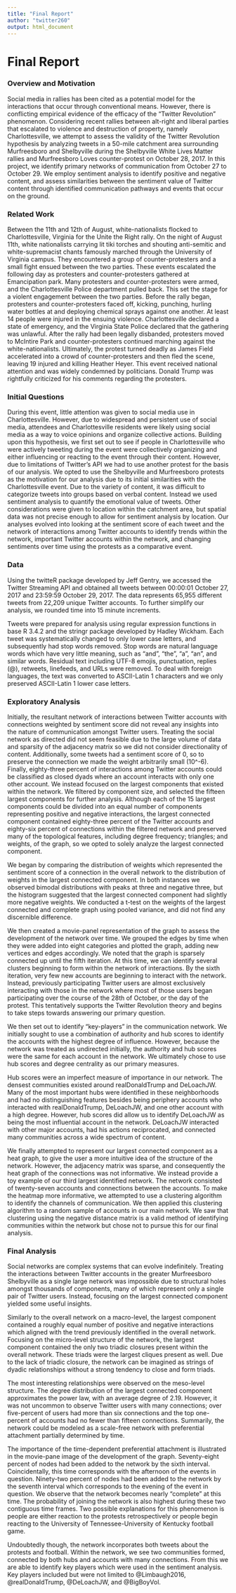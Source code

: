 ```yaml
---
title: "Final Report"
author: "twitter260"
output: html_document
---
```

# Final Report

### Overview and Motivation
Social media in rallies has been cited as a potential model for the interactions that occur through conventional means. However, there is conflicting empirical evidence of the efficacy of the “Twitter Revolution” phenomenon. Considering recent rallies between alt-right and liberal parties that escalated to violence and destruction of property, namely Charlottesville, we attempt to assess the validity of the Twitter Revolution hypothesis by analyzing tweets in a 50-mile catchment area surrounding Murfreesboro and Shelbyville during the Shelbyville White Lives Matter rallies and Murfreesboro Loves counter-protest on October 28, 2017. In this project, we identify primary networks of communication from October 27 to October 29. We employ sentiment analysis to identify positive and negative content, and assess similarities between the sentiment value of Twitter content through identified communication pathways and events that occur on the ground.

### Related Work
Between the 11th and 12th of August, white-nationalists flocked to Charlottesville, Virginia for the Unite the Right rally. On the night of August 11th, white nationalists carrying lit tiki torches and shouting anti-semitic and white-supremacist chants famously marched through the University of Virginia campus. They encountered a group of counter-protesters and a small fight ensued between the two parties. These events escalated the following day as protesters and counter-protesters gathered at Emancipation park. Many protesters and counter-protesters were armed, and the Charlottesville Police department pulled back. This set the stage for a violent engagement between the two parties. Before the rally began, protesters and counter-protesters faced off, kicking, punching, hurling water bottles at and deploying chemical sprays against one another. At least 14 people were injured in the ensuing violence. Charlottesville declared a state of emergency, and the Virginia State Police declared that the gathering was unlawful. After the rally had been legally disbanded, protesters moved to McIntire Park and counter-protesters continued marching against the white-nationalists. Ultimately, the protest turned deadly as James Field accelerated into a crowd of counter-protesters and then fled the scene, leaving 19 injured and killing Heather Heyer. This event received national attention and was widely condemned by politicians. Donald Trump was rightfully criticized for his comments regarding the protesters. 


### Initial Questions
During this event, little attention was given to social media use in Charlottesville. However, due to widespread and persistent use of social media, attendees and Charlottesville residents were likely using social media as a way to voice opinions and organize collective actions. Building upon this hypothesis, we first set out to see if people in Charlottesville who were actively tweeting during the event were collectively organizing and either influencing or reacting to the event through their content. However, due to limitations of Twitter’s API we had to use another protest for the basis of our analysis. We opted to use the Shelbyville and Murfreesboro protests as the motivation for our analysis due to its initial similarities with the Charlottesville event. Due to the variety of content, it was difficult to categorize tweets into groups based on verbal content. Instead we used sentiment analysis to quantify the emotional value of tweets. Other considerations were given to location within the catchment area, but spatial data was not precise enough to allow for sentiment analysis by location. Our analyses evolved into looking at the sentiment score of each tweet and the network of interactions among Twitter accounts to identify trends within the network, important Twitter accounts within the network, and changing sentiments over time using the protests as a comparative event.

### Data
Using the twitteR package developed by Jeff Gentry, we accessed the Twitter Streaming API and obtained all tweets between 00:00:01 October 27, 2017 and 23:59:59 October 29, 2017. The data represents 65,955 different tweets from 22,209 unique Twitter accounts. To further simplify our analysis, we rounded time into 15 minute increments.     

Tweets were prepared for analysis using regular expression functions in base R 3.4.2 and the stringr package developed by Hadley Wickham. Each tweet was systematically changed to only lower case letters, and subsequently had stop words removed. Stop words are natural language words which have very little meaning, such as "and", "the", "a", "an", and similar words. Residual text including UTF-8 emojis, punctuation, replies (@), retweets, linefeeds, and URLs were removed. To deal with foreign languages, the text was converted to ASCII-Latin 1 characters and we only preserved ASCII-Latin 1 lower case letters. 

### Exploratory Analysis
Initially, the resultant network of interactions between Twitter accounts with connections weighted by sentiment score did not reveal any insights into the nature of communication amongst Twitter users. Treating the social network as directed did not seem feasible due to the large volume of data and sparsity of the adjacency matrix so we did not consider directionality of content. Additionally, some tweets had a sentiment score of 0, so to preserve the connection we made the weight arbitrarily small (10^-6). Finally, eighty-three percent of interactions among Twitter accounts could be classified as closed dyads where an account interacts with only one other account. We instead focused on the largest components that existed within the network. We filtered by component size, and selected the fifteen largest components for further analysis.  Although each of the 15 largest components could be divided into an equal number of components representing positive and negative interactions, the largest connected component contained eighty-three percent of the Twitter accounts and eighty-six percent of connections within the filtered network and preserved many of the topological features, including degree frequency; triangles; and weights, of the graph, so we opted to solely analyze the largest connected component.  

We began by comparing the distribution of weights which represented the sentiment score of a connection in the overall network to the distribution of weights in the largest connected component. In both instances we observed bimodal distributions with peaks at three and negative three, but the histogram suggested that the largest connected component had slightly more negative weights. We conducted a t-test on the weights of the largest connected and complete graph using pooled variance, and did not find any discernible difference. 

We then created a movie-panel representation of the graph to assess the development of the network over time. We grouped the edges by time when they were added into eight categories and plotted the graph, adding new vertices and edges accordingly. We noted that the graph is sparsely connected up until the fifth iteration. At this time, we can identify several clusters beginning to form within the network of interactions. By the sixth iteration, very few new accounts are beginning to interact with the network. Instead, previously participating Twitter users are almost exclusively interacting with those in the network where most of those users began participating over the course of the 28th of October, or the day of the protest. This tentatively supports the Twitter Revolution theory and begins to take steps towards answering our primary question. 

We then set out to identify “key-players” in the communication network. We initially sought to use a combination of authority and hub scores to identify the accounts with the highest degree of influence. However, because the network was treated as undirected initially, the authority and hub scores were the same for each account in the network. We ultimately chose to use hub scores and degree centrality as our primary measures.   

Hub scores were an imperfect measure of importance in our network. The densest communities existed around realDonaldTrump and DeLoachJW. Many of the most important hubs were identified in these neighborhoods and had no distinguishing features besides being periphery accounts who interacted with realDonaldTrump, DeLoachJW, and one other account with a high degree. However, hub scores did allow us to identify DeLoachJW as being the most influential account in the network. DeLoachJW interacted with other major accounts, had his actions reciprocated, and connected many communities across a wide spectrum of content. 

We finally attempted to represent our largest connected component as a heat graph, to give the user a more intuitive idea of the structure of the network. However, the adjacency matrix was sparse, and consequently the heat graph of the connections was not informative. We instead provide a toy example of our third largest identified network. The network consisted of twenty-seven accounts and connections between the accounts. To make the heatmap more informative, we attempted to use a clustering algorithm to identify the channels of communication. We then applied this clustering algorithm to a random sample of accounts in our main network. We saw that clustering using the negative distance matrix is a valid method of identifying communities within the network but chose not to pursue this for our final analysis.   


### Final Analysis
Social networks are complex systems that can evolve indefinitely. Treating the interactions between Twitter accounts in the greater Murfreesboro Shelbyville as a single large network was impossible due to structural holes amongst thousands of components, many of which represent only a single pair of Twitter users. Instead, focusing on the largest connected component yielded some useful insights. 

Similarly to the overall network on a macro-level, the largest component contained a roughly equal number of positive and negative interactions which aligned with the trend previously identified in the overall network. Focusing on the micro-level structure of the network, the largest component contained the only two triadic closures present within the overall network. These triads were the largest cliques present as well. Due to the lack of triadic closure, the network can be imagined as strings of dyadic relationships without a strong tendency to close and form triads.

The most interesting relationships were observed on the meso-level structure. The degree distribution of the largest connected component approximates the power law, with an average degree of 2.19. However, it was not uncommon to observe Twitter users with many connections; over five-percent of users had more than six connections and the top one-percent of accounts had no fewer than fifteen connections. Summarily, the network could be modeled as a scale-free network with preferential attachment partially determined by time.

The importance of the time-dependent preferential attachment is illustrated in the movie-pane image of the development of the graph. Seventy-eight percent of nodes had been added to the network by the sixth interval. Coincidentally, this time corresponds with the afternoon of the events in question. Ninety-two percent of nodes had been added to the network by the seventh interval which corresponds to the evening of the event in question. We observe that the network becomes nearly “complete” at this time. The probability of joining the network is also highest during these two contiguous time frames.  Two possible explanations for this phenomenon is people are either reaction to the protests retrospectively or people begin reacting to the University of Tennessee-University of Kentucky football game.

Undoubtedly though, the network incorporates both tweets about the protests and football. Within the network, we see two communities formed, connected by both hubs and accounts with many connections. From this we are able to identify key players which were used in the sentiment analysis. Key players included but were not limited to @Limbaugh2016, @realDonaldTrump, @DeLoachJW, and @BigBoyVol.  

